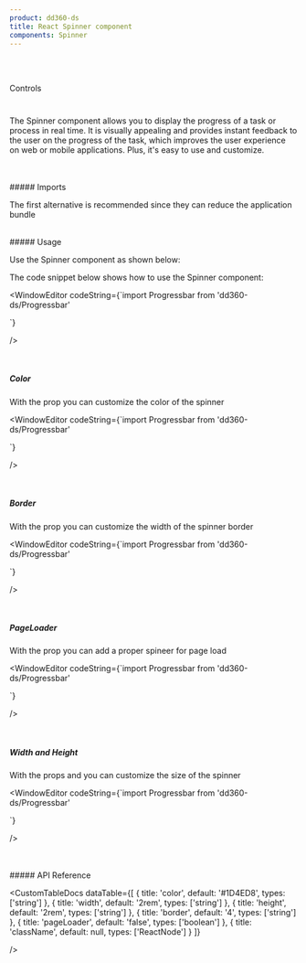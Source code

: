 ```yaml
---
product: dd360-ds
title: React Spinner component
components: Spinner
---
```


<br id='top' />
<br />

<Label>Controls</Label>

# <HeaderDocCustom title="Spinner" pathUrl="controls-spinner--spinner" />


The Spinner component allows you to display the progress of a task or process in real time. It is visually appealing and provides instant feedback to the user
on the progress of the task, which improves the user experience on web or mobile applications. Plus, it's easy to use and customize.

<br />
<br />
##### <span name="floating-nav">Imports</span>

The first alternative is recommended since they can reduce the application bundle

<WindowEditor codeString="import Spinner from 'dd360-ds/Spinner'" />
<WindowEditor codeString="import { Spinner } from 'dd360-ds'" />

<br />
##### <span name="floating-nav">Usage</span>

Use the Spinner component as shown below:

<Playground className="gap-y-2">
    <Spinner />
</Playground>

The code snippet below shows how to use the Spinner component:

<WindowEditor
    codeString={`import  Progressbar from 'dd360-ds/Progressbar'

<Spinner />
`}

/>

<br />

##### <span name="floating-nav">Color</span>

With the prop <TagDocs text='color' /> you can customize the color of the spinner

<Playground className="gap-y-2">
    <Spinner color="#44ce41" />
</Playground>

<WindowEditor
    codeString={`import  Progressbar from 'dd360-ds/Progressbar'

<Spinner color="#44ce41" />
`}

/>

<br />

##### <span name="floating-nav">Border</span>

With the prop <TagDocs text='border' /> you can customize the width of the spinner border

<Playground className="gap-y-2">
    <Spinner border={8} />
</Playground>

<WindowEditor
    codeString={`import  Progressbar from 'dd360-ds/Progressbar'

<Spinner border={8} />
`}

/>

<br />

##### <span name="floating-nav">PageLoader</span>

With the prop <TagDocs text='pageLoader' /> you can add a proper spineer for page load

<Playground className="gap-y-2">
    <Spinner pageLoader />
</Playground>

<WindowEditor
    codeString={`import  Progressbar from 'dd360-ds/Progressbar'

<Spinner pageLoader />
`}

/>

<br />

##### <span name="floating-nav">Width and Height</span>

With the props <TagDocs text='width' /> and <TagDocs text='height' />
you can customize the size of the spinner

<Playground className="gap-y-2">
    <Spinner border={8} width="6rem" border={8} height="6rem" />
</Playground>

<WindowEditor
    codeString={`import  Progressbar from 'dd360-ds/Progressbar'

<Spinner width="6rem" border={8} height="6rem" />
`}

/>

<br />
<br />
##### <span name="floating-nav">API Reference</span>

<CustomTableDocs
    dataTable={[
        { title: 'color', default: '#1D4ED8', types: ['string'] },
        { title: 'width', default: '2rem', types: ['string'] },
        { title: 'height', default: '2rem', types: ['string'] },
        { title: 'border', default: '4', types: ['string'] },
        { title: 'pageLoader', default: 'false', types: ['boolean'] },
        { title: 'className', default: null, types: ['ReactNode'] }
    ]}

/>

<AlertReactKnowledge />

<BackAndForwardController />
